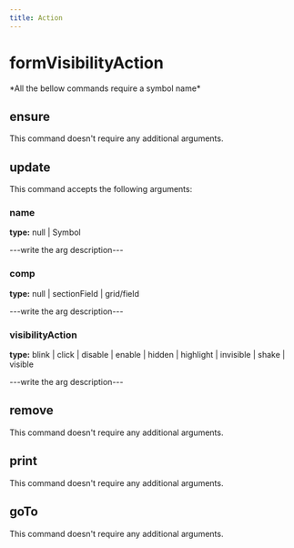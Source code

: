 ```yaml
---
title: Action
---
```


# formVisibilityAction


  <Callout type="error" emoji="">
   *All the bellow commands require a symbol name*
  </Callout>

## ensure

This command doesn't require any additional arguments.


## update

This command accepts the following arguments:

### name
**type:** null | Symbol

---write the arg description---

### comp
**type:** null | sectionField | grid/field

---write the arg description---

### visibilityAction
**type:** blink | click | disable | enable | hidden | highlight | invisible | shake | visible

---write the arg description---


## remove

This command doesn't require any additional arguments.


## print

This command doesn't require any additional arguments.


## goTo


This command doesn't require any additional arguments.

